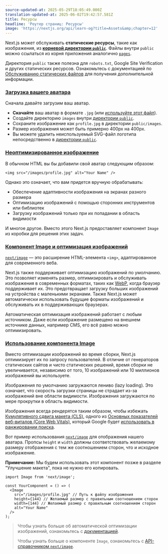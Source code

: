 ```yaml
---
source-updated-at: 2025-05-29T18:05:49.000Z
translation-updated-at: 2025-06-02T19:42:57.581Z
title: Ресурсы
headline: 'Роутер страниц: Ресурсы'
image: 'https://nextjs.org/api/learn-og?title=Assets&amp;chapter=12'
---
```


Next.js может обслуживать **статические ресурсы**, такие как изображения, из **[корневой директории `public`](/docs/basic-features/static-file-serving)**. Файлы внутри `public` можно ссылаться из корня приложения аналогично [`pages`](/docs/basic-features/pages).

Директория `public` также полезна для `robots.txt`, Google Site Verification и других статических ресурсов. Ознакомьтесь с документацией по [Обслуживанию статических файлов](/docs/basic-features/static-file-serving) для получения дополнительной информации.

### [Загрузка вашего аватара](#download-your-profile-picture)

Сначала давайте загрузим ваш аватар.

*   **Скачайте** ваш аватар в формате `.jpg` (или [используйте этот файл](https://github.com/vercel/next-learn/blob/main/basics/basics-final/public/images/profile.jpg)).
*   Создайте директорию `images` внутри [директории `public`](/docs/basic-features/static-file-serving).
*   Сохраните изображение как `profile.jpg` в директории `public/images`.
*   Размер изображения может быть примерно 400px на 400px.
*   Вы можете удалить неиспользуемый SVG-файл логотипа непосредственно в [директории `public`](/docs/basic-features/static-file-serving).

### [Неоптимизированное изображение](#unoptimized-image)

В обычном HTML вы бы добавили свой аватар следующим образом:

```
<img src="/images/profile.jpg" alt="Your Name" />
```

Однако это означает, что вам придется вручную обрабатывать:

*   Обеспечение адаптивности изображения на экранах разного размера
*   Оптимизацию изображений с помощью сторонних инструментов или библиотек
*   Загрузку изображений только при их попадании в область видимости

И многое другое. Вместо этого Next.js предоставляет компонент `Image` из коробки для решения этих задач.

### [Компонент Image и оптимизация изображений](#image-component-and-image-optimization)

[`next/image`](/docs/api-reference/next/image) — это расширение HTML-элемента `<img>`, адаптированное для современного веба.

Next.js также поддерживает оптимизацию изображений по умолчанию. Это позволяет изменять размер, оптимизировать и обслуживать изображения в современных форматах, таких как [WebP](https://developer.mozilla.org/docs/Web/Media/Formats/Image_types#webp), когда браузер поддерживает их. Это предотвращает загрузку больших изображений на устройства с маленькими экранами. Также Next.js может автоматически использовать будущие форматы изображений и обслуживать их в поддерживающих браузерах.

Автоматическая оптимизация изображений работает с любым источником. Даже если изображение размещено на внешнем источнике данных, например CMS, его всё равно можно оптимизировать.

### [Использование компонента Image](#using-the-image-component)

Вместо оптимизации изображений во время сборки, Next.js оптимизирует их по запросу пользователей. В отличие от генераторов статических сайтов и чисто статических решений, время сборки не увеличивается, независимо от того, 10 изображений или 10 миллионов изображений вы используете.

Изображения по умолчанию загружаются лениво (lazy loading). Это означает, что скорость загрузки страницы не страдает из-за изображений вне области видимости. Изображения загружаются по мере прокрутки в область видимости.

Изображения всегда рендерятся таким образом, чтобы избежать [Кумулятивного сдвига макета (CLS)](https://web.dev/cls/), одного из [Основных показателей веб-виталов (Core Web Vitals)](https://web.dev/vitals/#core-web-vitals), который Google будет [использовать в ранжировании поиска](https://webmasters.googleblog.com/2020/05/evaluating-page-experience.html).

Вот пример использования [`next/image`](/docs/api-reference/next/image) для отображения нашего аватара. Пропсы `height` и `width` должны соответствовать желаемому размеру отображения с тем же соотношением сторон, что и исходное изображение.

**Примечание:** Мы будем использовать этот компонент позже в разделе "Улучшение макета", пока не нужно его копировать.

```
import Image from 'next/image';
 
const YourComponent = () => (
  <Image
    src="/images/profile.jpg" // Путь к файлу изображения
    height={144} // Желаемый размер с правильным соотношением сторон
    width={144} // Желаемый размер с правильным соотношением сторон
    alt="Your Name"
  />
);
```

> Чтобы узнать больше об автоматической оптимизации изображений, ознакомьтесь с [документацией](/docs/basic-features/image-optimization).
> 
> Чтобы узнать больше о компоненте `Image`, ознакомьтесь с [API-справочником `next/image`](/docs/api-reference/next/image).